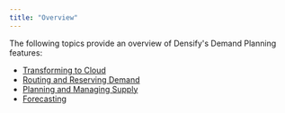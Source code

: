 ```yaml
---
title: "Overview"
---
```


The following topics provide an overview of Densify's Demand Planning features:


- [Transforming to Cloud](/docs/WebHelp_Densify/Content/Densify_Com/Transforming_to_Cloud)
- [Routing and Reserving Demand](/docs/WebHelp_Densify/Content/Route_And_Reserve_Demand/Routing_and_Reserving_Demand)
- [Planning and Managing Supply](/docs/WebHelp_Densify/Content/Plan_And_Manage_Supply/Planning_and_Managing_Supply)
- [Forecasting](/docs/WebHelp_Densify/Content/Reporting_Framework/Forecasting)